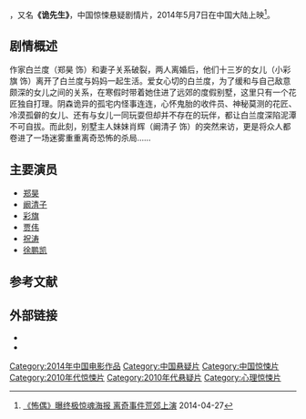 {{Infobox film
| name                          = 怖偶
| original_name <!-- 英文名 --> = ''Enchanted Doll''
| image                         = 
| caption                       =  惊悚、悬疑 
| director<!-- 导演 -->         =  王松
| producer <!-- 制片 -->        = 
| producer_2                    =  高强
| writer  <!-- 编剧 -->         =  唐明智、渠水清
| screenplay<!-- 剧本 -->       = 
| based on <!-- 原著著作 -->    = 
| starring <!-- 主演 -->        = [[郑昊|郑昊]]<br>[[阚清子|阚清子]]<br>[[杨彩旗|彩旗]]
| cinematography <!-- 摄影 -->  = 
| Gaffer <!-- 燈光 -->          = 
| editing <!-- 剪辑 -->         = 
| music <!-- 音乐 -->           = 
| art director <!-- 美術 -->    = 
| costume consultant <!-- 造型設計 -->    = 
| studio  <!-- 制片商 -->       = 上海鑫岳影视传播<br>北京龙韵时空文化传播<br>中视合利（北京）文化投资
| distributor <!-- 发行商 -->   = 上海鑫岳影视传播
| released  <!-- 上映日期 -->   = {{CHNML}}2014年5月7日
| sarft_id <!-- 公映许可证号--> = 
| runtime  <!-- 片长时间 -->    =  88分钟
| country  <!-- 产地 -->        = {{CHNML}}
| language                      = [[汉语普通话|汉语普通话]]
| budget  <!-- 预算花费 -->     = 
| gross  <!-- 票房 -->          =
| preceded_by <!-- 上一集 -->   = 
| imdb_id                       =
| cn_name = 
| tw_name = 
| hk_name = 
}}
{{engname|《怖偶》|Enchanted Doll}}，又名'''《诡先生》'''，中国惊悚悬疑剧情片，2014年5月7日在中国大陆上映<ref>[http://fj.qq.com/a/20140428/011954.htm 《怖偶》曝终极惊魂海报 离奇事件荒郊上演] {{Wayback|url=http://fj.qq.com/a/20140428/011954.htm |date=20140512215103 }}2014-04-27</ref>。

== 剧情概述 ==
作家白兰度（郑昊 饰）和妻子关系破裂，两人离婚后，他们十三岁的女儿（小彩旗 饰）离开了白兰度与妈妈一起生活。爱女心切的白兰度，为了缓和与自己敌意颇深的女儿之间的关系，在寒假时带着她住进了远郊的度假别墅，这里只有一个花匠独自打理。阴森诡异的孤宅内怪事连连，心怀鬼胎的收件员、神秘莫测的花匠、冷漠孤僻的女儿、还有与女儿一同玩耍但却并不存在的玩伴，都让白兰度深陷泥潭不可自拔。而此刻，别墅主人妹妹肖辉（阚清子 饰）的突然来访，更是将众人都卷进了一场迷雾重重离奇恐怖的杀局……

== 主要演员 ==
* [[郑昊|郑昊]]
* [[阚清子|阚清子]]
* [[杨彩旗|彩旗]]
* [[贾伟|贾伟]]
* [[祝涛|祝涛]]
* [[徐鹏凯|徐鹏凯]]

== 参考文献 ==
{{reflist}}

== 外部链接 ==
*{{mtime|163844}}
*{{douban}}

{{DEFAULTSORT:Bu怖}}
[[Category:2014年中国电影作品|Category:2014年中国电影作品]]
[[Category:中国悬疑片|Category:中国悬疑片]]
[[Category:中国惊悚片|Category:中国惊悚片]]
[[Category:2010年代惊悚片|Category:2010年代惊悚片]]
[[Category:2010年代悬疑片|Category:2010年代悬疑片]]
[[Category:心理惊悚片|Category:心理惊悚片]]